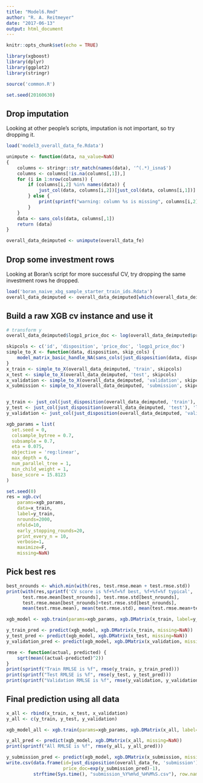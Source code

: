 ```yaml
---
title: "Model6.Rmd"
author: "R. A. Reitmeyer"
date: "2017-06-13"
output: html_document
---
```


```r
knitr::opts_chunk$set(echo = TRUE)

library(xgboost)
library(dplyr)
library(ggplot2)
library(stringr)

source('common.R')

set.seed(20160630)

```

## Drop imputation

Looking at other people's scripts, imputation is not important, so try dropping it.

```r
load('model3_overall_data_fe.Rdata')

unimpute <- function(data, na_value=NaN)
{
    columns <- stringr::str_match(names(data), '^(.*)_isna$')
    columns <- columns[!is.na(columns[,1]),]
    for (i in 1:nrow(columns)) {
        if (columns[i,2] %in% names(data)) {
            just_col(data, columns[i,2])[just_col(data, columns[i,1])] <- NaN
        } else {
            print(sprintf("warning: column %s is missing", columns[i,2]))
        }
    }
    data <- sans_cols(data, columns[,1])
    return (data)
}

overall_data_deimputed <- unimpute(overall_data_fe)
```

## Drop some investment rows

Looking at Boran's script for more successful CV, try dropping the
same investment rows he dropped.

```r
load('boran_naive_xbg_sample_starter_train_ids.Rdata')
overall_data_deimputed <- overall_data_deimputed[which(overall_data_deimputed$id %in% train_ids | overall_data_deimputed$disposition == 'submission'),]
```


## Build a raw XGB cv instance and use it

```r
# transform y
overall_data_deimputed$logp1_price_doc <- log(overall_data_deimputed$price_doc+1)

skipcols <- c('id', 'disposition', 'price_doc', 'logp1_price_doc')
simple_to_X <- function(data, disposition, skip_cols) {
    model_matrix_basic_handle_NA(sans_cols(just_disposition(data, disposition), skip_cols))
}
x_train <- simple_to_X(overall_data_deimputed, 'train', skipcols)
x_test <- simple_to_X(overall_data_deimputed, 'test', skipcols)
x_validation <- simple_to_X(overall_data_deimputed, 'validation', skipcols)
x_submission <- simple_to_X(overall_data_deimputed, 'submission', skipcols)


y_train <- just_col(just_disposition(overall_data_deimputed, 'train'), 'logp1_price_doc')
y_test <- just_col(just_disposition(overall_data_deimputed, 'test'), 'logp1_price_doc')
y_validation <- just_col(just_disposition(overall_data_deimputed, 'validation'), 'logp1_price_doc')
```


```r
xgb_params = list(
  set.seed = 0,
  colsample_bytree = 0.7,
  subsample = 0.7,
  eta = 0.075,
  objective = 'reg:linear',
  max_depth = 6,
  num_parallel_tree = 1,
  min_child_weight = 1,
  base_score = 15.8123
)

set.seed(0)
res = xgb.cv(
    params=xgb_params,
    data=x_train,
    label=y_train,
    nrounds=2000,
    nfold=10,
    early_stopping_rounds=20,
    print_every_n = 10,
    verbose=1,
    maximize=F,
    missing=NaN)

```


## Pick best res

```r
best_nrounds <- which.min(with(res, test.rmse.mean + test.rmse.std))
print(with(res,sprintf('CV score is %f+%f=%f best, %f+%f=%f typical', 
      test.rmse.mean[best_nrounds], test.rmse.std[best_nrounds],
      test.rmse.mean[best_nrounds]+test.rmse.std[best_nrounds],
      mean(test.rmse.mean), mean(test.rmse.std), mean(test.rmse.mean+test.rmse.std))))

xgb_model <- xgb.train(params=xgb_params, xgb.DMatrix(x_train, label=y_train, missing=NaN), nrounds=best_nrounds)

y_train_pred <- predict(xgb_model, xgb.DMatrix(x_train, missing=NaN))
y_test_pred <- predict(xgb_model, xgb.DMatrix(x_test, missing=NaN))
y_validation_pred <- predict(xgb_model, xgb.DMatrix(x_validation, missing=NaN))

rmse <- function(actual, predicted) {
    sqrt(mean((actual-predicted)^2))
}
print(sprintf("Train RMLSE is %f", rmse(y_train, y_train_pred)))
print(sprintf("Test RMLSE is %f", rmse(y_test, y_test_pred)))
print(sprintf("Validation RMLSE is %f", rmse(y_validation, y_validation_pred)))
```

## Final prediction using all data

```r
x_all <- rbind(x_train, x_test, x_validation)
y_all <- c(y_train, y_test, y_validation)

xgb_model_all <- xgb.train(params=xgb_params, xgb.DMatrix(x_all, label=y_all, missing=NaN), nrounds=best_nrounds)

y_all_pred <- predict(xgb_model, xgb.DMatrix(x_all, missing=NaN))
print(sprintf("All RMLSE is %f", rmse(y_all, y_all_pred)))

y_submission_pred <- predict(xgb_model, xgb.DMatrix(x_submission, missing=NaN))
write.csv(data.frame(id=just_disposition(overall_data_fe, 'submission')$id,
                     price_doc=exp(y_submission_pred)-1), 
          strftime(Sys.time(), "submission_%Y%m%d_%H%M%S.csv"), row.names=FALSE)

```
